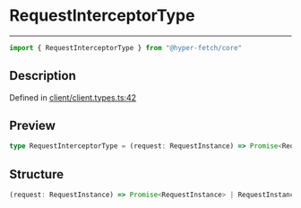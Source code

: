

# RequestInterceptorType

<div class="api-docs__separator" data-reactroot="">

---

</div><div class="api-docs__import" data-reactroot="">

```ts
import { RequestInterceptorType } from "@hyper-fetch/core"
```

</div><div class="api-docs__section">

## Description

</div><div class="api-docs__description"><span class="api-docs__do-not-parse">



</span></div><p class="api-docs__definition">

Defined in [client/client.types.ts:42](https://github.com/BetterTyped/hyper-fetch/blob/cc329b91/packages/core/src/client/client.types.ts#L42)

</p><div class="api-docs__section">

## Preview

</div><div class="api-docs__preview type single">

```ts
type RequestInterceptorType = (request: RequestInstance) => Promise<RequestInstance> | RequestInstance;
```

</div><div class="api-docs__section">

## Structure

</div><div class="api-docs__returns">

```ts
(request: RequestInstance) => Promise<RequestInstance> | RequestInstance
```

</div>